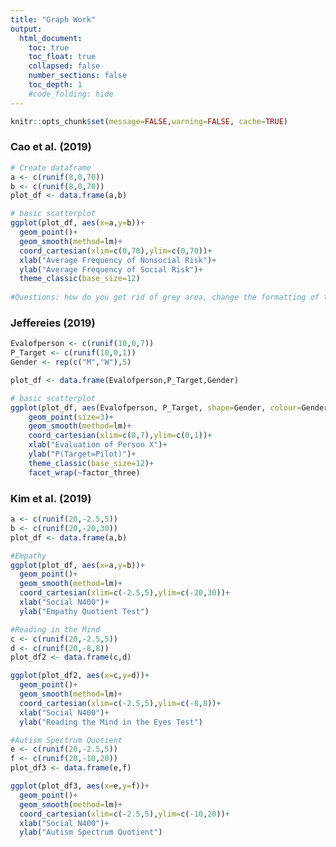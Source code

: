 ```yaml
---
title: "Graph Work"
output:
  html_document:
    toc: true
    toc_float: true
    collapsed: false
    number_sections: false
    toc_depth: 1
    #code_folding: hide
---
```


```r
knitr::opts_chunk$set(message=FALSE,warning=FALSE, cache=TRUE)
```


### Cao et al. (2019)
```r
# Create dataframe
a <- c(runif(8,0,70))
b <- c(runif(8,0,70))
plot_df <- data.frame(a,b)

# basic scatterplot
ggplot(plot_df, aes(x=a,y=b))+
  geom_point()+
  geom_smooth(method=lm)+
  coord_cartesian(xlim=c(0,70),ylim=c(0,70))+
  xlab("Average Frequency of Nonsocial Risk")+
  ylab("Average Frequency of Social Risk")+
  theme_classic(base_size=12)
  
#Questions: how do you get rid of grey area, change the formatting of the line? Asking these questions
```

### Jeffereies (2019)
```r
Evalofperson <- c(runif(10,0,7))
P_Target <- c(runif(10,0,1))
Gender <- rep(c("M","W"),5)

plot_df <- data.frame(Evalofperson,P_Target,Gender)

# basic scatterplot
ggplot(plot_df, aes(Evalofperson, P_Target, shape=Gender, colour=Gender, fill=Gender))+
    geom_point(size=3)+
    geom_smooth(method=lm)+
    coord_cartesian(xlim=c(0,7),ylim=c(0,1))+
    xlab("Evaluation of Person X")+
    ylab("P(Target=Pilot)")+
    theme_classic(base_size=12)+
    facet_wrap(~factor_three)
```


### Kim et al. (2019)
```r
a <- c(runif(20,-2.5,5))
b <- c(runif(20,-20,30))
plot_df <- data.frame(a,b)

#Empathy
ggplot(plot_df, aes(x=a,y=b))+
  geom_point()+
  geom_smooth(method=lm)+
  coord_cartesian(xlim=c(-2.5,5),ylim=c(-20,30))+
  xlab("Social N400")+
  ylab("Empathy Quotient Test")

#Reading in the Mind
c <- c(runif(20,-2.5,5))
d <- c(runif(20,-8,8))
plot_df2 <- data.frame(c,d)

ggplot(plot_df2, aes(x=c,y=d))+
  geom_point()+
  geom_smooth(method=lm)+
  coord_cartesian(xlim=c(-2.5,5),ylim=c(-8,8))+
  xlab("Social N400")+
  ylab("Reading the Mind in the Eyes Test")

#Autism Spectrum Quotient 
e <- c(runif(20,-2.5,5))
f <- c(runif(20,-10,20))
plot_df3 <- data.frame(e,f)

ggplot(plot_df3, aes(x=e,y=f))+
  geom_point()+
  geom_smooth(method=lm)+
  coord_cartesian(xlim=c(-2.5,5),ylim=c(-10,20))+
  xlab("Social N400")+
  ylab("Autism Spectrum Quotient")
```

